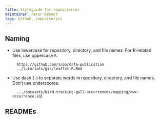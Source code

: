```yaml
---
title: Styleguide for repositories
maintainer: Peter Desmet
tags: Github, repositories
---
```


## Naming

* Use lowercase for repository, directory, and file names. For R-related files, use uppercase `R`.

        https://github.com/inbo/data-publication
        ../tutorials/gis/leaflet-R.Rmd

* Use dash (`-`) to separate words in repository, directory, and file names. Don't use underscores.

        .../datasets/bird-tracking-gull-occurrences/mapping/dwc-occurrence.sql

## READMEs

